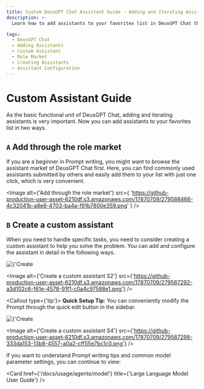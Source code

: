 ```yaml
---
title: Custom DeusGPT Chat Assistant Guide - Adding and Iterating Assistants
description: >-
  Learn how to add assistants to your favorites list in DeusGPT Chat through the role market or by creating custom assistants. Explore detailed steps for creating custom assistants and quick setup tips.

tags:
  - DeusGPT Chat
  - Adding Assistants
  - Custom Assistant
  - Role Market
  - Creating Assistants
  - Assistant Configuration
---
```


# Custom Assistant Guide

As the basic functional unit of DeusGPT Chat, adding and iterating assistants is very important. Now you can add assistants to your favorites list in two ways.

## `A` Add through the role market

If you are a beginner in Prompt writing, you might want to browse the assistant market of DeusGPT Chat first. Here, you can find commonly used assistants submitted by others and easily add them to your list with just one click, which is very convenient.

<Image
  alt={'Add through the role market'}
  src={
    'https://github-production-user-asset-6210df.s3.amazonaws.com/17870709/279588466-4c32041b-a8e6-4703-ba4a-f91b7800e359.png'
  }
/>

## `B` Create a custom assistant

When you need to handle specific tasks, you need to consider creating a custom assistant to help you solve the problem. You can add and configure the assistant in detail in the following ways.

<Cards rows={2}>
  <Image alt={'Create a custom assistant S1'} src={'https://github-production-user-asset-6210df.s3.amazonaws.com/17870709/279587283-a3ea8dfd-70fb-47ee-ab00-e3911ac6a939.png'} />

  <Image alt={'Create a custom assistant S2'} src={'https://github-production-user-asset-6210df.s3.amazonaws.com/17870709/279587292-a3d102c6-f61e-4578-91f1-c0a4c97588e1.png'} />
</Cards>

<Callout type={'tip'}>
  **Quick Setup Tip**: You can conveniently modify the Prompt through the quick edit button in the
  sidebar.
</Callout>

<Cards rows={2}>
  <Image alt={'Create a custom assistant S3'} src={'https://github-production-user-asset-6210df.s3.amazonaws.com/17870709/279587294-388d1877-193e-4a50-9fe8-8fbcc3ccefa0.png'} />

  <Image alt={'Create a custom assistant S4'} src={'https://github-production-user-asset-6210df.s3.amazonaws.com/17870709/279587298-333da153-13b8-4557-a0a2-cff55e7bc1c0.png'} />
</Cards>

If you want to understand Prompt writing tips and common model parameter settings, you can continue to view:

<Cards>
  <Card href={'/docs/usage/agents/prompt'} title={'Prompt User Guide'} />

  <Card href={'/docs/usage/agents/model'} title={'Large Language Model User Guide'} />
</Cards>
